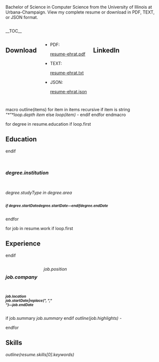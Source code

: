 <!-- Keep the meta description between 150 and 160 characters -->
<metadesc>Bachelor of Science in Computer Science from the University of Illinois at Urbana-Champaign. View my complete resume or download in PDF, TEXT, or JSON format.</metadesc>

<div class="row">

<div class="large-7 push-5 columns">
__TOC__
</div><!--column-->

<div class="large-5 pull-7 columns">

==Download==
* PDF: <html><a target="_blank" href="/resume-ehrat.pdf">resume-ehrat.pdf</a></html>
* TEXT: <html><a target="_blank" href="/resume-ehrat.txt">resume-ehrat.txt</a></html>
* JSON: <html><a target="_blank" href="/resume-ehrat.json">resume-ehrat.json</a></html>

==LinkedIn==
<div style="text-align:center;margin-top:20px">{{MyLinkedInProfileBadge}}</div>

</div><!--column-->

</div><!--row-->

<block>macro outline(items)</block>
<block>for item in items recursive</block>
<block>if item is string</block>
<var>"*"*loop.depth</var> <var>item</var>
<block>else</block>
<var>loop(item) -</var>
<block>endif</block>
<block>endfor</block>
<block>endmacro</block>

<block>for degree in resume.education</block>
<block>if loop.first</block>
== Education ==
<block>endif</block>
<div class="row">
<div class="large-12 columns"><h3><var>degree.institution</var></h3></div>
</div><!--row-->

<div class="row">
<div class="large-9 columns">''<var>degree.studyType</var> in <var>degree.area</var>''</div>
<div class="large-3 columns"><small><b><i><block>if degree.startDate</block><var>degree.startDate</var>&#8212;<block>endif</block><var>degree.endDate</var></i></b></small></div>
</div><!--row-->
<block>endfor</block>

<block>for job in resume.work</block>
<block>if loop.first</block>
== Experience ==
<block>endif</block>
<div class="row">
<div class="large-9 columns"><h3><var>job.company</var></h3>''<var>job.position</var>''</div>
<div class="large-3 columns"><small><b><var>job.location</var><br><var>job.startDate|replace(", ","<br>")</var>&#8212;<var>job.endDate</var></b></small></div>
</div> <!--row-->

<block>if job.summary</block>
<var>job.summary</var>
<block>endif</block>
<var>outline(job.highlights) -</var>

<block>endfor</block>

== Skills ==
<var>outline(resume.skills[0].keywords)</var>

{{hCardHidden}}


